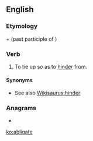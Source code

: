 ==English==

===Etymology===
{{etyl|la|en}} {{m|la|ab}} + {{m|la|ligatus}} (past participle of {{m|la|ligare||to tie}})

===Verb===
{{en-verb|abligat}}

# {{label|en|obsolete}} To tie up so as to [[hinder]] from.

====Synonyms====
* See also [[Wikisaurus:hinder]]

===Anagrams===
* {{l|en|agitable}}

[[ko:abligate]]